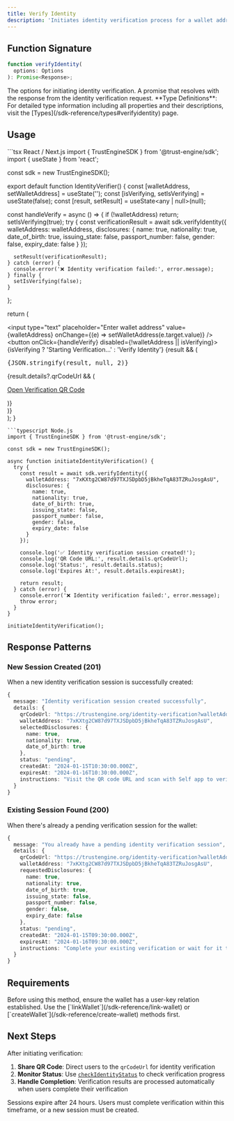 ```yaml
---
title: Verify Identity
description: 'Initiates identity verification process for a wallet address using Self.xyz ZK identity verification.'
---
```


## Function Signature

```typescript
function verifyIdentity(
  options: Options
): Promise<Response>;
```

<ResponseField name="options" type="[Options](/sdk-reference/types#verifyidentity-options)">
  The options for initiating identity verification.
</ResponseField>

<ResponseField name="Promise" type="Promise<[Response](/sdk-reference/types#verifyidentity-response)>">
  A promise that resolves with the response from the identity verification request.
</ResponseField>

<Info>
**Type Definitions**: For detailed type information including all properties and their descriptions, visit the [Types](/sdk-reference/types#verifyidentity) page.
</Info>

## Usage

<CodeGroup>
```tsx React / Next.js
import { TrustEngineSDK } from '@trust-engine/sdk';
import { useState } from 'react';

const sdk = new TrustEngineSDK();

export default function IdentityVerifier() {
  const [walletAddress, setWalletAddress] = useState('');
  const [isVerifying, setIsVerifying] = useState(false);
  const [result, setResult] = useState<any | null>(null);

  const handleVerify = async () => {
    if (!walletAddress) return;
    setIsVerifying(true);
    try {
      const verificationResult = await sdk.verifyIdentity({
        walletAddress: walletAddress,
        disclosures: {
          name: true,
          nationality: true,
          date_of_birth: true,
          issuing_state: false,
          passport_number: false,
          gender: false,
          expiry_date: false
        }
      });
      
      setResult(verificationResult);
    } catch (error) {
      console.error('❌ Identity verification failed:', error.message);
    } finally {
      setIsVerifying(false);
    }
  };

  return (
    <div>
      <input 
        type="text" 
        placeholder="Enter wallet address"
        value={walletAddress}
        onChange={(e) => setWalletAddress(e.target.value)}
      />
      <button onClick={handleVerify} disabled={!walletAddress || isVerifying}>
        {isVerifying ? 'Starting Verification...' : 'Verify Identity'}
      </button>
      {result && (
        <div>
          <pre>{JSON.stringify(result, null, 2)}</pre>
          {result.details?.qrCodeUrl && (
            <p>
              <a href={result.details.qrCodeUrl} target="_blank" rel="noopener noreferrer">
                Open Verification QR Code
              </a>
            </p>
          )}
        </div>
      )}
    </div>
  );
}
```
```typescript Node.js
import { TrustEngineSDK } from '@trust-engine/sdk';

const sdk = new TrustEngineSDK();

async function initiateIdentityVerification() {
  try {
    const result = await sdk.verifyIdentity({
      walletAddress: "7xKXtg2CW87d97TXJSDpbD5jBkheTqA83TZRuJosgAsU",
      disclosures: {
        name: true,
        nationality: true,
        date_of_birth: true,
        issuing_state: false,
        passport_number: false,
        gender: false,
        expiry_date: false
      }
    });
    
    console.log('✅ Identity verification session created!');
    console.log('QR Code URL:', result.details.qrCodeUrl);
    console.log('Status:', result.details.status);
    console.log('Expires At:', result.details.expiresAt);
    
    return result;
  } catch (error) {
    console.error('❌ Identity verification failed:', error.message);
    throw error;
  }
}

initiateIdentityVerification();
```
</CodeGroup>

## Response Patterns

### New Session Created (201)
When a new identity verification session is successfully created:

```typescript
{
  message: "Identity verification session created successfully",
  details: {
    qrCodeUrl: "https://trustengine.org/identity-verification?walletAddress=...",
    walletAddress: "7xKXtg2CW87d97TXJSDpbD5jBkheTqA83TZRuJosgAsU",
    selectedDisclosures: {
      name: true,
      nationality: true,
      date_of_birth: true
    },
    status: "pending",
    createdAt: "2024-01-15T10:30:00.000Z",
    expiresAt: "2024-01-16T10:30:00.000Z",
    instructions: "Visit the QR code URL and scan with Self app to verify your identity"
  }
}
```

### Existing Session Found (200)
When there's already a pending verification session for the wallet:

```typescript
{
  message: "You already have a pending identity verification session",
  details: {
    qrCodeUrl: "https://trustengine.org/identity-verification?walletAddress=...",
    walletAddress: "7xKXtg2CW87d97TXJSDpbD5jBkheTqA83TZRuJosgAsU",
    requestedDisclosures: {
      name: true,
      nationality: true,
      date_of_birth: true,
      issuing_state: false,
      passport_number: false,
      gender: false,
      expiry_date: false
    },
    status: "pending",
    createdAt: "2024-01-15T09:30:00.000Z",
    expiresAt: "2024-01-16T09:30:00.000Z",
    instructions: "Complete your existing verification or wait for it to expire before starting a new one"
  }
}
```

## Requirements

<Warning>
Before using this method, ensure the wallet has a user-key relation established. Use the [`linkWallet`](/sdk-reference/link-wallet) or [`createWallet`](/sdk-reference/create-wallet) methods first.
</Warning>

## Next Steps

After initiating verification:

1. **Share QR Code**: Direct users to the `qrCodeUrl` for identity verification
2. **Monitor Status**: Use [`checkIdentityStatus`](/sdk-reference/check-identity-status) to check verification progress
3. **Handle Completion**: Verification results are processed automatically when users complete their verification

<Info>
Sessions expire after 24 hours. Users must complete verification within this timeframe, or a new session must be created.
</Info>
